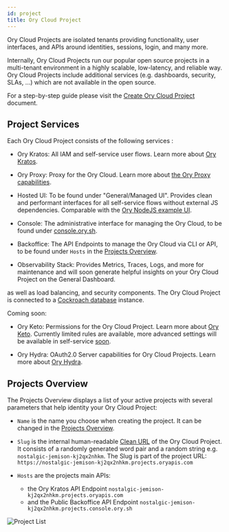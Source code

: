 ```yaml
---
id: project
title: Ory Cloud Project
---
```


Ory Cloud Projects are isolated tenants providing functionality, user
interfaces, and APIs around identities, sessions, login, and many more.

Internally, Ory Cloud Projects run our popular open source projects in a
multi-tenant environment in a highly scalable, low-latency, and reliable way.
Ory Cloud Projects include additional services (e.g. dashboards, security, SLAs,
...) which are not available in the open source.

For a step-by-step guide please visit the
[Create Ory Cloud Project](../start-building/create-project.mdx) document.

## Project Services

Each Ory Cloud Project consists of the following services :

- Ory Kratos: All IAM and self-service user flows. Learn more about
  [Ory Kratos](https://www.ory.sh/kratos/docs/).

- Ory Proxy: Proxy for the Ory Cloud. Learn more about
  [the Ory Proxy capabilities](https://www.ory.sh/docs/guides/proxy).

- Hosted UI: To be found under "General/Managed UI". Provides clean and
  performant interfaces for all self-service flows without external JS
  dependencies. Comparable with the
  [Ory NodeJS example UI](https://github.com/ory/kratos-selfservice-ui-node).

- Console: The administrative interface for managing the Ory Cloud, to be found
  under [console.ory.sh](https://console.ory.sh/).

- Backoffice: The API Endpoints to manage the Ory Cloud via CLI or API, to be
  found under `Hosts` in the [Projects Overview](#projects-overview).

- Observability Stack: Provides Metrics, Traces, Logs, and more for maintenance
  and will soon generate helpful insights on your Ory Cloud Project on the
  General Dashboard.

as well as load balancing, and security components. The Ory Cloud Project is
connected to a
[Cockroach database](https://www.cockroachlabs.com/docs/stable/frequently-asked-questions.html#what-is-cockroachdb)
instance.

Coming soon:

- Ory Keto: Permissions for the Ory Cloud Project. Learn more about
  [Ory Keto](https://www.ory.sh/keto/docs/). Currently limited rules are
  available, more advanced settings will be available in self-service
  [soon](../early-access#roadmap).

- Ory Hydra: OAuth2.0 Server capabilities for Ory Cloud Projects. Learn more
  about [Ory Hydra](https://www.ory.sh/hydra/docs/).

## Projects Overview

The Projects Overview displays a list of your active projects with several
parameters that help identity your Ory Cloud Project:

- `Name` is the name you choose when creating the project. It can be changed in
  the [Projects Overview](https://console.ory.sh/projects/list).

- `Slug` is the internal human-readable
  [Clean URL](https://en.wikipedia.org/wiki/Clean_URL#Slug) of the Ory Cloud
  Project. It consists of a randomly generated word pair and a random string
  e.g. `nostalgic-jemison-kj2qx2nhkm`. The Slug is part of the project URL:
  `https://nostalgic-jemison-kj2qx2nhkm.projects.oryapis.com`

- `Hosts` are the projects main APIs:
  - the Ory Kratos API Endpoint
    `nostalgic-jemison-kj2qx2nhkm.projects.oryapis.com`
  - and the Public Backoffice API Endpoint
    `nostalgic-jemison-kj2qx2nhkm.projects.console.ory.sh`

![Project List](../images/get-started/project-created.png)
